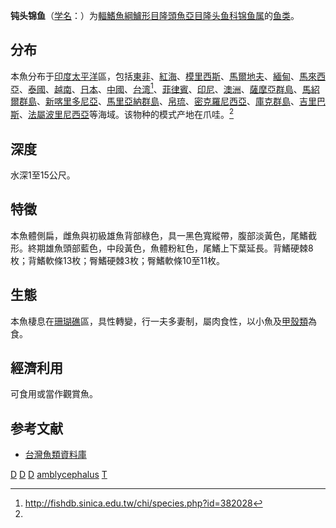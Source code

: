 {{Speciesbox 
| taxon = Thalassoma amblycephalus
| status = LC
| status_system = IUCN3.1
| image = KogashiraBRnup.jpg
| authority = Bleeker, 1856<ref name='id7765'>{{cite web| url =http://www.bioinfo.cn/db05/BjdwSpecies.php?action=view&id=7765| title =钝头锦鱼| work =中国动物物种编目数据库| publisher =中国科学院微生物研究所| author =中国科学院动物研究所| accessdate =2009-04-16| deadurl =yes| archiveurl =https://web.archive.org/web/20131203122335/http://www.bioinfo.cn/db05/BjdwSpecies.php?action=view| archivedate =2013-12-03}}</ref>
| synonyms = *''Julis amblycephalus''<br /><small>Bleeker, 1856</small>
*''Julis melanochir''<br /><small>Bleeker, 1857</small>
*''Pseudojulis trifasciatus''<br /><small>Weber, 1913</small>
*''Pseudojuloides trifasciatus''<br /><small>Weber, 1913</small>
*''Thalassoma amblycephala''<br /><small>Bleeker, 1856</small>
*''Thalassoma amblycephalus''<br /><small>Bleeker, 1856</small>
}}

'''钝头锦鱼'''（[[学名|学名]]：{{lang|la|''Thalassoma amblycephalus''}}）为[[輻鰭魚綱|輻鰭魚綱]][[鱸形目|鱸形目]][[隆頭魚亞目|隆頭魚亞目]][[隆头鱼科|隆头鱼科]][[锦鱼属|锦鱼属]]的[[鱼类|鱼类]]。

==分布==
本魚分布于[[印度|印度]][[太平洋|太平洋]]區，包括[[東非|東非]]、[[紅海|紅海]]、[[模里西斯|模里西斯]]、[[馬爾地夫|馬爾地夫]]、[[緬甸|緬甸]]、[[馬來西亞|馬來西亞]]、[[泰國|泰國]]、[[越南|越南]]、[[日本|日本]]、[[中國|中國]]、[[台湾|台湾]]<ref>http://fishdb.sinica.edu.tw/chi/species.php?id=382028</ref>、[[菲律賓|菲律賓]]、[[印尼|印尼]]、[[澳洲|澳洲]]、[[薩摩亞群島|薩摩亞群島]]、[[馬紹爾群島|馬紹爾群島]]、[[新喀里多尼亞|新喀里多尼亞]]、[[馬里亞納群島|馬里亞納群島]]、[[帛琉|帛琉]]、[[密克羅尼西亞|密克羅尼西亞]]、[[庫克群島|庫克群島]]、[[吉里巴斯|吉里巴斯]]、[[法屬波里尼西亞|法屬波里尼西亞]]等海域。该物种的模式产地在爪哇。<ref name='id7765'/>

==深度==
水深1至15公尺。

==特徵==
本魚體側扁，雌魚與初級雄魚背部綠色，具一黑色寬縱帶，腹部淡黃色，尾鰭截形。終期雄魚頭部藍色，中段黃色，魚體粉紅色，尾鰭上下葉延長。背鰭硬棘8枚；背鰭軟條13枚；臀鰭硬棘3枚；臀鰭軟條10至11枚。

==生態==
本魚棲息在[[珊瑚礁|珊瑚礁]]區，具性轉變，行一夫多妻制，屬肉食性，以小魚及[[甲殼類|甲殼類]]為食。

==經濟利用==
可食用或當作觀賞魚。

== 参考文献 ==
{{reflist}}
*[http://fishdb.sinica.edu.tw/ 台灣魚類資料庫]
{{Taxonbar}}

[[Category:IUCN红色名录无危物种|D]]
[[Category:食用魚|D]]
[[Category:觀賞魚|D]]
[[Category:锦鱼属|amblycephalus]]
[[Category:1856年描述的魚類|T]]